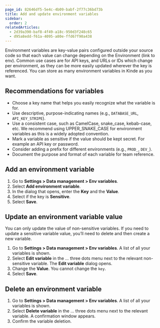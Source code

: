 ```yaml
---
page_id: 82646df5-5e4c-4b09-babf-2f77c36bd73b
title: Add and update environment variables
sidebar:
  order: 2
relatedArticles:
  - 2d39a390-baf8-4f49-a18c-950d3f248c65
  - d95a8edd-f61a-4095-a80e-ffd67f90a438
---
```


Environment variables are key-value pairs configured outside your source code so that each value can change depending on the Environment (link to env). Common use cases are for API keys, and URLs or IDs which change per environment, as they can be more easily updated wherever the key is referenced. You can store as many environment variables in Kinde as you want. 


## Recommendations for variables

- Choose a key name that helps you easily recognize what the variable is for.
- Use descriptive, purpose-indicating names (e.g., `DATABASE_URL`, `API_KEY_STRIPE`).
- Use a consistent case, such as CamelCase, snake_case, kebab-case, etc. We recommend using UPPER_SNAKE_CASE for environment variables as this is a widely adopted convention.
- Mark a variable as sensitive if the value should be kept secret. For example an API key or password.
- Consider adding a prefix for different environments (e.g., `PROD_`, `DEV_`).
- Document the purpose and format of each variable for team reference.

## Add an environment variable

1. Go to **Settings > Data management > Env variables**.
2. Select **Add environment variable**.
3. In the dialog that opens, enter the **Key** and the **Value**.
4. Select if the key is **Sensitive**. 
5. Select **Save**.

## Update an environment variable value

You can only update the value of non-sensitive variables. If you need to update a sensitive variable value, you’ll need to delete and then create a new variable. 

1. Go to **Settings > Data management > Env variables**. A list of all your variables is shown.
2. Select **Edit variable** in the … three dots menu next to the relevant non-sensitive variable. The **Edit variable** dialog opens.  
3. Change the **Value**. You cannot change the `key`.
4. Select **Save**.

## Delete an environment variable

1. Go to **Settings > Data management > Env variables**. A list of all your variables is shown.
2. Select **Delete variable** in the … three dots menu next to the relevant variable. A confirmation window appears. 
3. Confirm the variable deletion.
